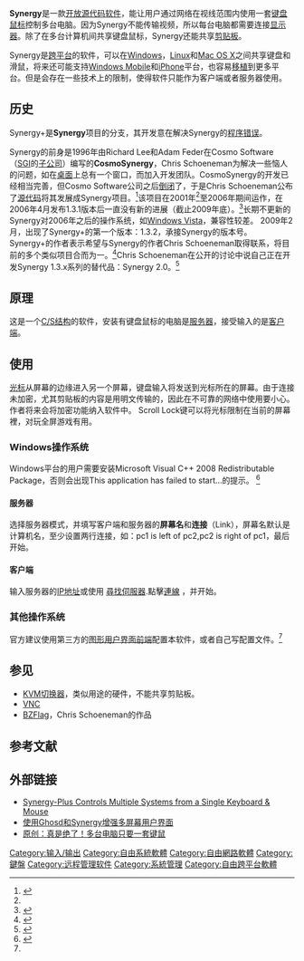 {{Otheruses}}
{{NoteTA|G1=IT}}
{{Infobox software
| name                   = Synergy
| title                  = 
| logo                   = [[File:Synergy-Logo-Large.png|200px]]
| logo caption           = 
| screenshot             = <!-- [[File:|File:]] -->
| caption                = 
| collapsible            = 
| author                 = 
| developer              = Chris Schoeneman, Nick Bolton, ''et al.''
| released               = {{Start date|2001|05|13|df=yes/no}}<ref name="#1">{{cite web | url = http://synergy2.svn.sourceforge.net/viewvc/synergy2/trunk/main.cpp?revision=1&view=markup&pathrev=1 | title = First committed version of main.cpp | work = Synergy source code repository | accessdate = 2009-06-11 | deadurl = yes | archiveurl = https://www.webcitation.org/6AZ5iMD2r?url=http://synergy2.svn.sourceforge.net/viewvc/synergy2/trunk/main.cpp?revision=1 | archivedate = 2012-09-10 }}</ref>
| discontinued           = 
| latest release version = 1.14.1.32-stable
| latest release date    = {{Start date and age|2021|09|15|df=yes}}
| frequently updated     = <!-- DO NOT include this parameter unless you know what it does -->
| programming language   = [[C++|C++]]
| operating system       = [[跨平台|跨平台]]
| platform               = 
| size                   = 
| language               = 
| language count         = <!-- DO NOT include this parameter unless you know what it does -->
| language footnote      = 
| status                 = 
| genre                  = 
| license                = [[GNU通用公共许可证|GNU通用公共许可证]]
| alexa                  = 
| website                = {{url|https://symless.com/synergy}}
}}
'''Synergy'''是一款[[开放源代码软件|开放源代码软件]]，能让用户通过网络在视线范围内使用一套[[键盘|键盘]][[鼠标|鼠标]]控制多台电脑。因为Synergy不能传输视频，所以每台电脑都需要连接[[显示器|显示器]]。除了在多台计算机间共享键盘鼠标，Synergy还能共享[[剪贴板|剪贴板]]。

Synergy是[[跨平台|跨平台]]的软件，可以在[[Windows|Windows]]，[[Linux|Linux]]和[[Mac_OS_X|Mac OS X]]之间共享键盘和滑鼠，将来还可能支持[[Windows_Mobile|Windows Mobile]]和[[iPhone|iPhone]]平台，也容易[[移植_(軟體)|移植]]到更多平台。但是会存在一些技术上的限制，使得软件只能作为客户端或者服务器使用。

== 历史 ==
Synergy+是'''Synergy'''项目的分支，其开发意在解决Synergy的[[程序错误|程序错误]]。

Synergy的前身是1996年由Richard Lee和Adam Feder在Cosmo Software（[[SGI|SGI]]的[[子公司|子公司]]）编写的'''CosmoSynergy'''，Chris Schoeneman为解决一些恼人的问题，如在[[桌面|桌面]]上总有一个窗口，而加入开发团队。CosmoSynergy的开发已经相当完善，但Cosmo Software公司之后[[倒闭|倒闭]]了，于是Chris Schoeneman公布了[[源代码|源代码]]将其发展成Synergy项目。<ref>{{cite web |url=http://synergy2.sourceforge.net/authors.html |title=The original Synergy authors |work=Synergy |accessdate=2009-06-11 |deadurl=yes |archiveurl=https://web.archive.org/web/20090612235305/http://synergy2.sourceforge.net/authors.html |archivedate=2009-06-12 }}</ref>该项目在2001年<ref name="#1"/>至2006年期间运作，在2006年4月发布1.3.1版本后一直没有新的进展（截止2009年底）。<ref>{{cite web |url=http://sourceforge.net/project/showfiles.php?group_id=59275&release_id=406637 |title=Original Synergy downloads page |work=SourceForge |accessdate=2009-06-11 |deadurl=yes |archiveurl=https://web.archive.org/web/20090627060634/http://sourceforge.net/project/showfiles.php?group_id=59275&release_id=406637 |archivedate=2009-06-27 }}</ref>长期不更新的Synergy对2006年之后的操作系统，如[[Windows_Vista|Windows Vista]]，兼容性较差。
2009年2月，出现了Synergy+的第一个版本：1.3.2，承接Synergy的版本号。Synergy+的作者表示希望与Synergy的作者Chris Schoeneman取得联系，将目前的多个类似项目合而为一。<ref>{{cite web | url = http://code.google.com/p/synergy-plus/wiki/Versions | title = Version schedule and history with feature summary | work = Google Code | accessdate = 2009-12-26 | archive-date = 2010-04-13 | archive-url = https://web.archive.org/web/20100413195205/http://code.google.com/p/synergy-plus/wiki/Versions | dead-url = no }}</ref>Chris Schoeneman在公开的讨论中说自己正在开发Synergy 1.3.x系列的替代品：Synergy 2.0。<ref>{{cite web |url=http://sourceforge.net/forum/message.php?msg_id=5201500 |title=Synergy 2.x |work=Chris Schoeneman |accessdate=2009-06-11 |deadurl=yes |archiveurl=https://web.archive.org/web/20081225041349/http://sourceforge.net/forum/message.php?msg_id=5201500 |archivedate=2008-12-25 }}</ref>

== 原理 ==
这是一个[[C/S结构|C/S结构]]的软件，安装有键盘鼠标的电脑是[[服务器|服务器]]，接受输入的是[[客户端|客户端]]。

== 使用 ==
[[光标|光标]]从屏幕的边缘进入另一个屏幕，键盘输入将发送到光标所在的屏幕。由于连接未加密，尤其剪贴板的内容是用明文传输的，因此在不可靠的网络中使用要小心。作者将来会将加密功能纳入软件中。
Scroll Lock键可以将光标限制在当前的屏幕裡，对玩全屏游戏有用。

=== Windows操作系统 ===
Windows平台的用户需要安装Microsoft Visual C++ 2008 Redistributable Package，否则会出现This application has failed to start...的提示。
<ref name="faq">{{cite web | url = http://code.google.com/p/synergy-plus/wiki/UserFAQ | title = Frequently asked questions for our end-users | work = Google Code | accessdate = 2009-12-26 | archive-date = 2010-02-09 | archive-url = https://web.archive.org/web/20100209220731/http://code.google.com/p/synergy-plus/wiki/UserFAQ | dead-url = no }}</ref>

==== 服务器 ====
选择服务器模式，并填写客户端和服务器的'''屏幕名'''和'''连接'''（Link），屏幕名默认是计算机名，至少设置两行连接，如：pc1 is left of pc2,pc2 is right of pc1，最后开始。

==== 客户端 ====
输入服务器的[[IP地址|IP地址]]或使用 [[尋找伺服器|尋找伺服器]].點擊[[連線|連線]] ，并开始。

=== 其他操作系统 ===
官方建议使用第三方的[[图形用户界面|图形用户界面]][[前端和后端|前端]]配置本软件，或者自己写配置文件。<ref name="faq"></ref>

==参见==
{{Portal|自由软件}}
* [[KVM切换器|KVM切换器]]，类似用途的硬件，不能共享剪贴板。
* [[VNC|VNC]]
* [[BZFlag|BZFlag]]，Chris Schoeneman的作品

==参考文献==
{{reflist}}

==外部链接==
*[http://lifehacker.com/5186942/synergy+plus-controls-multiple-systems-from-a-single-keyboard--mouse Synergy-Plus Controls Multiple Systems from a Single Keyboard & Mouse]{{Wayback|url=http://lifehacker.com/5186942/synergy+plus-controls-multiple-systems-from-a-single-keyboard--mouse |date=20091226214111 }}{{en}}
*[http://www.ibm.com/developerworks/cn/opensource/os-ghosd-synergy/ 使用Ghosd和Synergy增强多屏幕用户界面]{{Wayback|url=http://www.ibm.com/developerworks/cn/opensource/os-ghosd-synergy/ |date=20081204071718 }}{{zh-cn}}
*[http://zl.pcw.com.cn/post/121/4023 原创：真是绝了！多台电脑只要一套键鼠]{{dead link|date=2017年11月 |bot=InternetArchiveBot |fix-attempted=yes }}{{zh-cn}}

[[Category:输入/输出|Category:输入/输出]]
[[Category:自由系統軟體|Category:自由系統軟體]]
[[Category:自由網路軟體|Category:自由網路軟體]]
[[Category:鍵盤|Category:鍵盤]]
[[Category:远程管理软件|Category:远程管理软件]]
[[Category:系統管理|Category:系統管理]]
[[Category:自由跨平台軟體|Category:自由跨平台軟體]]